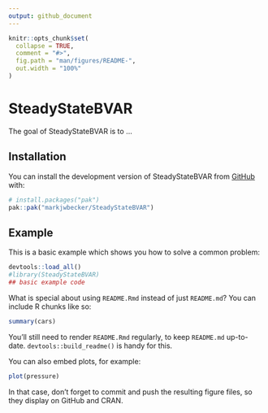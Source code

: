 ```yaml
---
output: github_document
---
```


<!-- README.md is generated from README.Rmd. Please edit that file -->

```r
knitr::opts_chunk$set(
  collapse = TRUE,
  comment = "#>",
  fig.path = "man/figures/README-",
  out.width = "100%"
)
```

# SteadyStateBVAR

<!-- badges: start -->
<!-- badges: end -->

The goal of SteadyStateBVAR is to ...

## Installation

You can install the development version of SteadyStateBVAR from [GitHub](https://github.com/) with:

``` r
# install.packages("pak")
pak::pak("markjwbecker/SteadyStateBVAR")
```

## Example

This is a basic example which shows you how to solve a common problem:

```r
devtools::load_all()
#library(SteadyStateBVAR)
## basic example code
```

What is special about using `README.Rmd` instead of just `README.md`? You can include R chunks like so:

```r
summary(cars)
```

You'll still need to render `README.Rmd` regularly, to keep `README.md` up-to-date. `devtools::build_readme()` is handy for this.

You can also embed plots, for example:

```r
plot(pressure)
```

In that case, don't forget to commit and push the resulting figure files, so they display on GitHub and CRAN.
